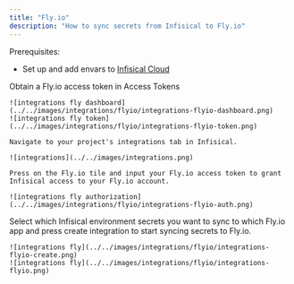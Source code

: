 ```yaml
---
title: "Fly.io"
description: "How to sync secrets from Infisical to Fly.io"
---
```


Prerequisites:

- Set up and add envars to [Infisical Cloud](https://app.infisical.com)

<Steps>
  <Step title="Authorize Infisical for Fly.io">
    Obtain a Fly.io access token in Access Tokens

    ![integrations fly dashboard](../../images/integrations/flyio/integrations-flyio-dashboard.png)
    ![integrations fly token](../../images/integrations/flyio/integrations-flyio-token.png)

    Navigate to your project's integrations tab in Infisical.

    ![integrations](../../images/integrations.png)

    Press on the Fly.io tile and input your Fly.io access token to grant Infisical access to your Fly.io account.

    ![integrations fly authorization](../../images/integrations/flyio/integrations-flyio-auth.png)

  </Step>
  <Step title="Start integration">
    Select which Infisical environment secrets you want to sync to which Fly.io app and press create integration to start syncing secrets to Fly.io.

    ![integrations fly](../../images/integrations/flyio/integrations-flyio-create.png)
    ![integrations fly](../../images/integrations/flyio/integrations-flyio.png)
  </Step>
</Steps>